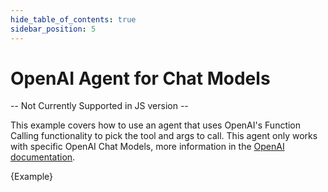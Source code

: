```yaml
---
hide_table_of_contents: true
sidebar_position: 5
---
```



# OpenAI Agent for Chat Models

-- Not Currently Supported in JS version --

This example covers how to use an agent that uses OpenAI's Function Calling functionality to pick the tool and args to call. This agent only works with specific OpenAI Chat Models, more information in the [OpenAI documentation](https://platform.openai.com/docs/guides/gpt/function-calling).

<CodeBlock language="typescript">{Example}</CodeBlock>
